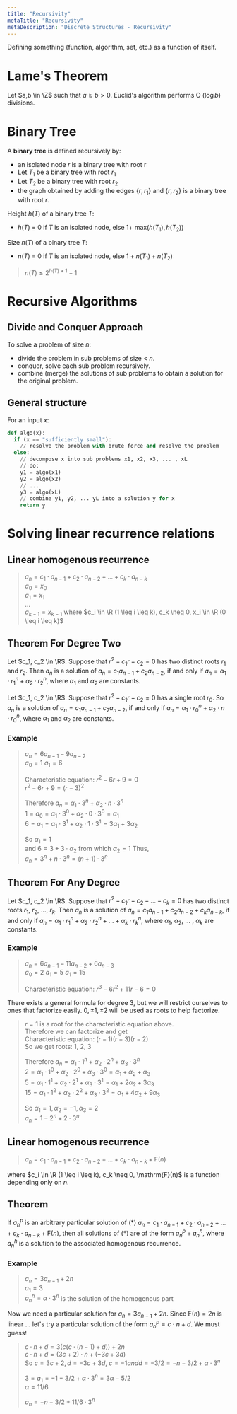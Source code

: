 ```yaml
---
title: "Recursivity"
metaTitle: "Recursivity"
metaDescription: "Discrete Structures - Recursivity"
---
```


<link
  rel="stylesheet"
  href="https://cdn.jsdelivr.net/npm/katex@0.11.0/dist/katex.min.css"
  integrity="sha384-BdGj8xC2eZkQaxoQ8nSLefg4AV4/AwB3Fj+8SUSo7pnKP6Eoy18liIKTPn9oBYNG"
  crossOrigin="anonymous"
/>

Defining something (function, algorithm, set, etc.) as a function of itself.

# Lame's Theorem

Let $a,b \in \Z$ such that $a \geq b > 0$. Euclid's algorithm performs O $(\log{b})$ divisions.

# Binary Tree 

A **binary tree** is defined recursively by:
- an isolated node $r$ is a binary tree with root r
- Let $T_1$ be a binary tree with root $r_1$
- Let $T_2$ be a binary tree with root $r_2$
- the graph obtained by adding the edges {$r, r_1$} and {$r, r_2$} is a binary tree with root $r$.

Height $h(T)$ of a binary tree $T$:
- $h(T)$ = 0 if $T$ is an isolated node, else $1 +$ max$(h(T_1), h(T_2))$

Size $n(T)$ of a binary tree $T$:
- $n(T)$ = 0 if $T$ is an isolated node, else $1+n(T_1)+n(T_2)$

> $n(T) \leq 2^{h(T) + 1} - 1$

# Recursive Algorithms

## Divide and Conquer Approach
To solve a problem of size $n$:
- divide the problem in sub problems of size < $n$.
- conquer, solve each sub problem recursively.
- combine (merge) the solutions of sub problems to obtain a solution for the original problem.

## General structure

For an input $x$:
```Python
def algo(x):
  if (x == "sufficiently small"):
    // resolve the problem with brute force and resolve the problem
  else:
    // decompose x into sub problems x1, x2, x3, ... , xL
    // do:
    y1 = algo(x1)
    y2 = algo(x2)
    // ...
    y3 = algo(xL)
    // combine y1, y2, ... yL into a solution y for x
    return y
```

# Solving linear recurrence relations

## Linear homogenous recurrence
> $a_n = c_1 \cdot a_{n-1} + c_2 \cdot a_{n-2} + ... + c_k \cdot a_{n-k}$  
> $a_0 = x_0$  
> $a_1 = x_1$  
> ...  
> $a_{k-1} = x_{k-1}$
where $c_i \in \R (1 \leq i \leq k), c_k \neq 0, x_i \in \R (0 \leq i \leq k)$

## Theorem For Degree Two

Let $c_1, c_2 \in \R$. Suppose that $r^2-c_1r-c_2 = 0$ has two distinct roots $r_1$ and $r_2$. Then $a_n$ is a solution of $a_n = c_1a_{n-1} + c_2a_{n-2}$, if and only if $a_n = \alpha_1 \cdot r_1^n + \alpha_2 \cdot r_2^n$, where $\alpha_1$ and $\alpha_2$ are constants.

Let $c_1, c_2 \in \R$. Suppose that $r^2-c_1r-c_2 = 0$ has a single root $r_0$. So $a_n$ is a solution of $a_n = c_1a_{n-1} + c_2a_{n-2}$, if and only if $a_n = \alpha_1 \cdot r_0^n + \alpha_2 \cdot n \cdot r_0^n$, where $\alpha_1$ and $\alpha_2$ are constants.

### Example
> $a_n = 6a_{n-1} - 9a_{n-2}$  
> $a_0 = 1$
> $a_1 = 6$
> 
> Characteristic equation: $r^2 - 6r+9=0$  
> $r^2-6r+9 = (r-3)^2$  
>
> Therefore $a_n = \alpha_1\cdot 3^n + \alpha_2\cdot n \cdot 3^n$  
> $1 = a_0 = \alpha_1\cdot 3^0 + \alpha_2 \cdot 0 \cdot 3^0 = \alpha_1$  
> $6 = a_1 = \alpha_1\cdot3^1 + \alpha_2 \cdot 1 \cdot 3^1 = 3\alpha_1 + 3\alpha_2$  
>
> So $\alpha_1 = 1$  
> and $6 = 3+3\cdot\alpha_2$ from which $\alpha_2 = 1$
> Thus,  
> $a_n = 3^n + n\cdot 3^n = (n+1) \cdot 3^n$


## Theorem For Any Degree

Let $c_1, c_2 \in \R$. Suppose that $r^2-c_1r-c_2 - ... - c_k = 0$ has two distinct roots $r_1$, $r_2$, ..., $r_k$. Then $a_n$ is a solution of $a_n = c_1a_{n-1} + c_2a_{n-2} + c_ka_{n-k}$, if and only if $a_n = \alpha_1 \cdot r_1^n + \alpha_2 \cdot r_2^n + ... + \alpha_k\cdot r_k^n$, where $\alpha_1$, $\alpha_2$, ... , $\alpha_k$ are constants.

### Example 

> $a_n = 6a_{n-1} - 11a_{n-2} + 6a_{n-3}$  
> $a_0 = 2$
> $a_1 = 5$
> $a_1 = 15$
> 
> Characteristic equation: $r^3 - 6r^2+11r-6=0$  

There exists a general formula for degree 3, but we will restrict ourselves to ones that factorize easily. $0, \pm 1, \pm 2$ will be used as roots to help factorize.

> $r=1$ is a root for the characteristic equation above.  
> Therefore we can factorize and get  
> Characteristic equation: $(r-1)(r-3)(r-2)$  
> So we get roots: 1, 2, 3
> 
> Therefore $a_n = \alpha_1\cdot 1^n + \alpha_2\cdot 2^n + \alpha_3 \cdot 3^n$  
> $2 = \alpha_1\cdot 1^0 + \alpha_2\cdot 2^0 + \alpha_3 \cdot 3^0 = \alpha_1 + \alpha_2 + \alpha_3$  
> $5 = \alpha_1\cdot 1^1 + \alpha_2\cdot 2^1 + \alpha_3 \cdot 3^1 = \alpha_1 + 2\alpha_2 + 3\alpha_3$  
> $15 = \alpha_1\cdot 1^2 + \alpha_2\cdot 2^2 + \alpha_3 \cdot 3^2 = \alpha_1 + 4\alpha_2 + 9\alpha_3$
>
> So $\alpha_1 = 1,  \alpha_2 = -1, \alpha_3 = 2$  
> $a_n = 1-2^n + 2\cdot 3^n$

## Linear homogenous recurrence

> $a_n = c_1 \cdot a_{n-1} + c_2 \cdot a_{n-2} + ... + c_k \cdot a_{n-k} + \mathrm{F}(n)$  

where $c_i \in \R (1 \leq i \leq k), c_k \neq 0, \mathrm{F}(n)$ is a function depending only on $n$.

## Theorem

If $a^p_n$ is an arbitrary particular solution of (\*) $a_n = c_1 \cdot a_{n-1} + c_2 \cdot a_{n-2} + ... + c_k \cdot a_{n-k} + \mathrm{F}(n)$, then all solutions of (\*) are of the form $a_n^p + a_n^h$, where $a_n^h$ is a solution to the associated homogenous recurrence.

### Example
> $a_n = 3a_{n-1} + 2n$  
> $a_1 = 3$  
> $a_n^h = \alpha\cdot 3^n$ is the solution of the homogenous part 

Now we need a particular solution for $a_n = 3a_{n-1}+ 2n$. Since $\mathrm{F}(n) = 2n$ is linear ... let's try a particular solution of the form $a_n^p = c\cdot n + d$. We must guess!

> $c\cdot n + d = 3(c(c\cdot (n-1) + d)) + 2n$    
> $c\cdot n + d = (3c+2) \cdot n + (-3c + 3d)$  
> So $c = 3c+2, d = -3c + 3d$,
> $c=-1 and d = -3/2 = -n -3/2+\alpha\cdot 3^n$
>
> $3 = a_1 = -1 -3/2 + \alpha \cdot 3^n = 3\alpha - 5/2$  
> $\alpha = 11/6$
> 
> $a_n = -n -3/2+ 11/6\cdot 3^n$